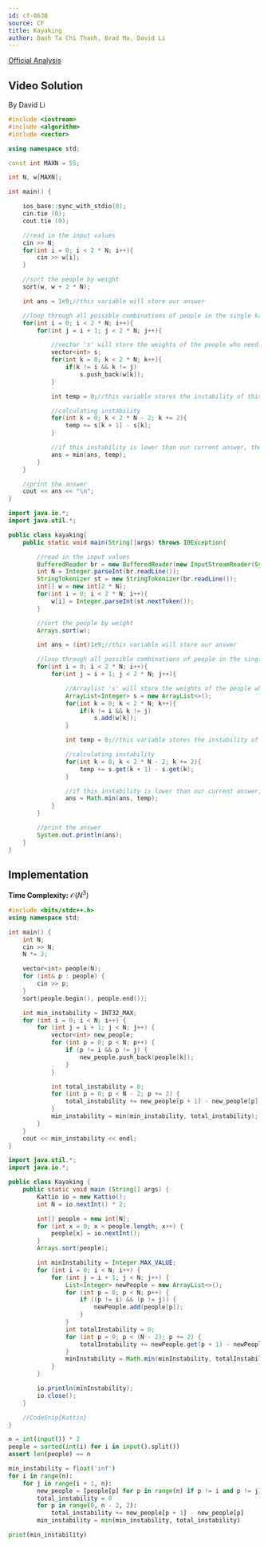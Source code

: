 ```yaml
---
id: cf-863B
source: CF
title: Kayaking
author: Danh Ta Chi Thanh, Brad Ma, David Li
---
```


[Official Analysis](https://codeforces.com/blog/entry/54708)

## Video Solution
By David Li

<Youtube id="XJPoIQNd3_U" />

<Spoiler title="Video Solution Code">
    
<LanguageSection>
<CPPSection>

```cpp
#include <iostream>
#include <algorithm>
#include <vector>

using namespace std;

const int MAXN = 55;

int N, w[MAXN];

int main() {

	ios_base::sync_with_stdio(0);
	cin.tie (0);
	cout.tie (0);

	//read in the input values
	cin >> N;
	for(int i = 0; i < 2 * N; i++){
		cin >> w[i];
	}

	//sort the people by weight
	sort(w, w + 2 * N);

	int ans = 1e9;//this variable will store our answer

	//loop through all possible combinations of people in the single kayaks
	for(int i = 0; i < 2 * N; i++){
		for(int j = i + 1; j < 2 * N; j++){

			//vector 's' will store the weights of the people who need to be placed in tandem kayaks
			vector<int> s;
			for(int k = 0; k < 2 * N; k++){
				if(k != i && k != j)
					s.push_back(w[k]);
			}

			int temp = 0;//this variable stores the instability of this situation

			//calculating instability
			for(int k = 0; k < 2 * N - 2; k += 2){
				temp += s[k + 1] - s[k];
			}

			//if this instability is lower than our current answer, then update answer
			ans = min(ans, temp);
		}
	}

	//print the answer
	cout << ans << "\n";
}
```

</CPPSection>

<JavaSection>

```java
import java.io.*;
import java.util.*;

public class kayaking{
	public static void main(String[]args) throws IOException{

		//read in the input values
		BufferedReader br = new BufferedReader(new InputStreamReader(System.in));
		int N = Integer.parseInt(br.readLine());
		StringTokenizer st = new StringTokenizer(br.readLine());
		int[] w = new int[2 * N];
		for(int i = 0; i < 2 * N; i++){
			w[i] = Integer.parseInt(st.nextToken());
		}

		//sort the people by weight
		Arrays.sort(w);

		int ans = (int)1e9;//this variable will store our answer

		//loop through all possible combinations of people in the single kayaks
		for(int i = 0; i < 2 * N; i++){
			for(int j = i + 1; j < 2 * N; j++){

				//Arraylist 's' will store the weights of the people who need to be placed in tandem kayaks
				ArrayList<Integer> s = new ArrayList<>();
				for(int k = 0; k < 2 * N; k++){
					if(k != i && k != j)
						s.add(w[k]);
				}

				int temp = 0;//this variable stores the instability of this situation

				//calculating instability
				for(int k = 0; k < 2 * N - 2; k += 2){
					temp += s.get(k + 1) - s.get(k);
				}

				//if this instability is lower than our current answer, then update answer
				ans = Math.min(ans, temp);
			}
		}

		//print the answer
		System.out.println(ans);
	}
}
```
</JavaSection>

</LanguageSection>
</Spoiler>

## Implementation

**Time Complexity:** $\mathcal{O}(N^3)$

<LanguageSection>
<CPPSection>

```cpp
#include <bits/stdc++.h>
using namespace std;

int main() {
	int N;
	cin >> N;
	N *= 2;

	vector<int> people(N);
	for (int& p : people) {
		cin >> p;
	}
	sort(people.begin(), people.end());

	int min_instability = INT32_MAX;
	for (int i = 0; i < N; i++) {
		for (int j = i + 1; j < N; j++) {
			vector<int> new_people;
			for (int p = 0; p < N; p++) {
				if (p != i && p != j) {
					new_people.push_back(people[k]);
				}
			}

			int total_instability = 0;
			for (int p = 0; p < N - 2; p += 2) {
				total_instability += new_people[p + 1] - new_people[p];
			}
			min_instability = min(min_instability, total_instability);
		}
	}
	cout << min_instability << endl;
}
```

</CPPSection>
<JavaSection>
	
```java
import java.util.*;
import java.io.*;

public class Kayaking {
	public static void main (String[] args) {
		Kattio io = new Kattio();
		int N = io.nextInt() * 2;

		int[] people = new int[N];
		for (int x = 0; x < people.length; x++) {
			people[x] = io.nextInt();
		}
		Arrays.sort(people);

		int minInstability = Integer.MAX_VALUE;
		for (int i = 0; i < N; i++) {
			for (int j = i + 1; j < N; j++) {
				List<Integer> newPeople = new ArrayList<>();
				for (int p = 0; p < N; p++) {
					if ((p != i) && (p != j)) {
						newPeople.add(people[p]);
					}
				}
				int totalInstability = 0;
				for (int p = 0; p < (N - 2); p += 2) {
					totalInstability += newPeople.get(p + 1) - newPeople.get(p);
				}
				minInstability = Math.min(minInstability, totalInstability);
			}
		}

		io.println(minInstability);
		io.close();
	}

	//CodeSnip{Kattio}
}
```
	
</JavaSection>
<PySection>

```py
n = int(input()) * 2
people = sorted(int(i) for i in input().split())
assert len(people) == n

min_instability = float('inf')
for i in range(n):
	for j in range(i + 1, n):
		new_people = [people[p] for p in range(n) if p != i and p != j]
		total_instability = 0
		for p in range(0, n - 2, 2):
			total_instability += new_people[p + 1] - new_people[p]
		min_instability = min(min_instability, total_instability)

print(min_instability)
```

</PySection>
</LanguageSection>
